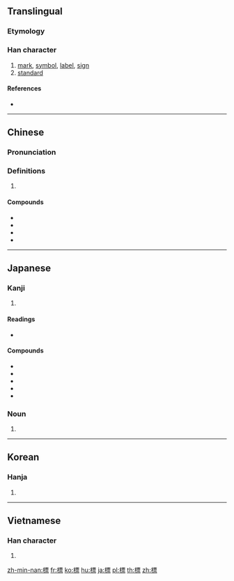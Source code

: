 {{also|标}}
==Translingual==

===Etymology===
{{Han compound|木|票|c1=s|c2=p|ls=psc}}

===Han character===
{{Han char|rn=75|rad=木|as=11|sn=15|four=41991|canj=DMWF|ids=⿰木票}}

# [[mark]], [[symbol]], [[label]], [[sign]]
# [[standard]]

====References====
* {{Han ref|kx=0550.120|dkj=15442|dj=0938.070|hdz=21277.010|uh=6A19|ud=27161|bh=BCD0|bd=48336}}

----

==Chinese==
{{zh-forms|s=标}}

===Pronunciation===
{{zh-pron
|m=biāo
|c=biu1
|mc=y
|oc=y
|mn=pio/piau/phiau
|mn_note=pio - vernacular, piau, phiau - literary
|ma=Zh-biao.ogg
|cat=n
}}

===Definitions===
# {{rfdef|lang=zh}}

====Compounds====
* {{zh-l|標記|tr=biāojì}}
* {{zh-l|標牌|tr=biāopái}}
* {{zh-l|貼標機|tr=tiēbiāojī}}
* {{zh-l|標準}}

----

==Japanese==

===Kanji===
{{ja-kanji|grade=4|rs=木11}}

# {{defn|lang=ja|sort=木11}}

====Readings====
* {{ja-readings|on=[[ひょう]] (hyō)|kun=[[こずえ]] (kozue), [[すえ]] (sue), [[しるし]] (shirushi)}}

====Compounds====
* {{l|ja|sc=Jpan|標識|tr=ひょうしき, hyōshiki}}
* {{l|ja|sc=Jpan|標準|tr=ひょうじゅん, hyōjun}}
* {{l|ja|sc=Jpan|目標|tr=もくひょう, mokuhyō}}
* {{l|ja|sc=Jpan|道標|tr=どうひょう, dōhyō}}
* {{l|ja|sc=Jpan|標語|tr=ひょうご, hyōgo}}

===Noun===
{{ja-noun|しるし}}

# {{alternative form of|印|lang=ja|sort=しるし}}

----

==Korean==

===Hanja===
{{ko-hanja|hangeul=표|eumhun=|rv=pyo|mr=p'yo|y=phyo}}

# {{defn|lang=ko|sort=木11}}

----

==Vietnamese==

===Han character===
{{vi-hantu|[[bêu]], [[nêu]], [[tiêu]], [[têu]]|rs=木11}}

# {{defn|lang=vi|sort=木11}}

[[zh-min-nan:標]]
[[fr:標]]
[[ko:標]]
[[hu:標]]
[[ja:標]]
[[pl:標]]
[[th:標]]
[[zh:標]]